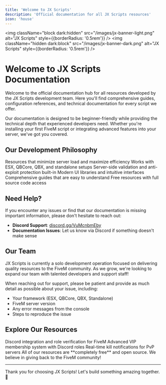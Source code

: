 ```yaml
---
title: 'Welcome to JX Scripts'
description: 'Official documentation for all JX Scripts resources'
icon: 'house'
---
```


<img
  className="block dark:hidden"
  src="/images/jx-banner-light.png"
  alt="JX Scripts"
  style={{borderRadius: '0.5rem'}}
/>
<img
  className="hidden dark:block"
  src="/images/jx-banner-dark.png"
  alt="JX Scripts"
  style={{borderRadius: '0.5rem'}}
/>

# Welcome to JX Scripts Documentation

Welcome to the official documentation hub for all resources developed by the JX Scripts development team. Here you'll find comprehensive guides, configuration references, and technical documentation for every script we offer.

<Tip>
Our documentation is designed to be beginner-friendly while providing the technical depth that experienced developers need. Whether you're installing your first FiveM script or integrating advanced features into your server, we've got you covered.
</Tip>

## Our Development Philosophy

<CardGroup cols={2}>
  <Card title="Performance-Optimized" icon="gauge-high" color="#16A34A">
    Resources that minimize server load and maximize efficiency
  </Card>
  <Card title="Framework-Flexible" icon="puzzle-piece" color="#16A34A">
    Works with ESX, QBCore, QBX, and standalone setups
  </Card>
  <Card title="Security-First" icon="shield-check" color="#16A34A">
    Server-side validation and anti-exploit protection built-in
  </Card>
  <Card title="User-Friendly" icon="user-check" color="#16A34A">
    Modern UI libraries and intuitive interfaces
  </Card>
  <Card title="Well-Documented" icon="book" color="#16A34A">
    Comprehensive guides that are easy to understand
  </Card>
  <Card title="Open Source" icon="code-branch" color="#16A34A">
    Free resources with full source code access
  </Card>
</CardGroup>

## Need Help?

If you encounter any issues or find that our documentation is missing important information, please don't hesitate to reach out:

- **Discord Support**: [discord.gg/VuMcnbmEby](https://discord.gg/VuMcnbmEby)
- **Documentation Issues**: Let us know via Discord if something doesn't make sense

## Our Team

JX Scripts is currently a solo development operation focused on delivering quality resources to the FiveM community. As we grow, we're looking to expand our team with talented developers and support staff!

When reaching out for support, please be patient and provide as much detail as possible about your issue, including:
- Your framework (ESX, QBCore, QBX, Standalone)
- FiveM server version
- Any error messages from the console
- Steps to reproduce the issue

## Explore Our Resources

<CardGroup cols={3}>
  <Card title="JX Discord API" icon="discord" href="/free/discord-api/introduction">
    Discord integration and role verification for FiveM
  </Card>
  <Card title="JX VIP System" icon="star" href="/free/vip-system/introduction">
    Advanced VIP membership system with Discord roles
  </Card>
  <Card title="JX Killfeed" icon="skull-crossbones" href="/free/killfeed/overview">
    Real-time kill notifications for PvP servers
  </Card>
</CardGroup>

<Note>
  All of our resources are **completely free** and open source. We believe in giving back to the FiveM community!
</Note>

---

Thank you for choosing JX Scripts! Let's build something amazing together. 🚀
